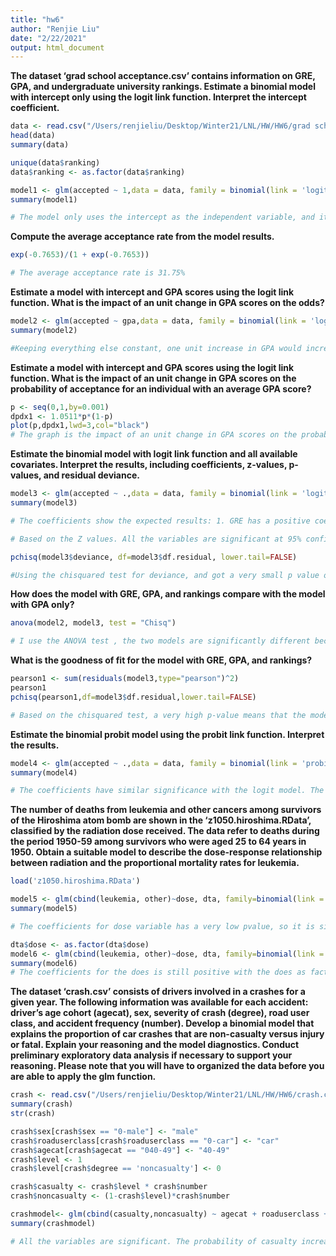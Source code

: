 ```yaml
---
title: "hw6"
author: "Renjie Liu"
date: "2/22/2021"
output: html_document
---
```


**The dataset ‘grad school acceptance.csv’ contains information on GRE, GPA, and undergraduate university rankings. Estimate a binomial model with intercept only using the logit link function. Interpret the intercept coefficient. **

```r
data <- read.csv("/Users/renjieliu/Desktop/Winter21/LNL/HW/HW6/grad school acceptance.csv")
head(data)
summary(data)

unique(data$ranking)
data$ranking <- as.factor(data$ranking)
```

```r
model1 <- glm(accepted ~ 1,data = data, family = binomial(link = 'logit'))
summary(model1)

# The model only uses the intercept as the independent variable, and it has a coefficient of -0.765, this indicates that on average, the probability of for acceptance is lower than that of rejection. The probabilities are equal at coefficient = 0.5.
```
**Compute the average acceptance rate from the model results.**
```r
exp(-0.7653)/(1 + exp(-0.7653))

# The average acceptance rate is 31.75%
```

**Estimate a model with intercept and GPA scores using the logit link function. What is the impact of an unit change in GPA scores on the odds?**
```r
model2 <- glm(accepted ~ gpa,data = data, family = binomial(link = 'logit'))
summary(model2)

#Keeping everything else constant, one unit increase in GPA would increase the odds of acceptance by 105.11%.
```

**Estimate a model with intercept and GPA scores using the logit link function. What is the impact of an unit change in GPA scores on the probability of acceptance for an individual with an average GPA score?**
```r
p <- seq(0,1,by=0.001)
dpdx1 <- 1.0511*p*(1-p)
plot(p,dpdx1,lwd=3,col="black")
# The graph is the impact of an unit change in GPA scores on the probability of acceptance for an indivisual with an average GPA score
```
**Estimate the binomial model with logit link function and all available covariates. Interpret the results, including coefficients, z-values, p-values, and residual deviance.**
```r
model3 <- glm(accepted ~ .,data = data, family = binomial(link = 'logit'))
summary(model3)

# The coefficients show the expected results: 1. GRE has a positive coefficient, which means the higher the GRE, the higher the chances of acceptance. 2. GPA also has positive coefficient, so it means that higher GPA the higher chance of acceptance 3. Ranking Taking Rank01 is the default, each subsequent rank decrease the chances of acceptance. The larger the rank number the lower the coefficient, the lower the change for acceptance. 

# Based on the Z values. All the variables are significant at 95% confidence level becasue the p-values are lower than 0.05 because the z value is small enough. 

pchisq(model3$deviance, df=model3$df.residual, lower.tail=FALSE)

#Using the chisquared test for deviance, and got a very small p value of 0.0137, it means the model is significant compared to a saturated model with no x variables at 95% confidence.
```
**How does the model with GRE, GPA, and rankings compare with the model with GPA only?**
```r
anova(model2, model3, test = "Chisq")

# I use the ANOVA test , the two models are significantly different because the pvalue is less than 0.05.
```

**What is the goodness of fit for the model with GRE, GPA, and rankings?**
```r
pearson1 <- sum(residuals(model3,type="pearson")^2)
pearson1
pchisq(pearson1,df=model3$df.residual,lower.tail=FALSE)

# Based on the chisquared test, a very high p-value means that the model is not significantly different from the saturated model and has good fit.
```
**Estimate the binomial probit model using the probit link function. Interpret the results.**
```r
model4 <- glm(accepted ~ .,data = data, family = binomial(link = 'probit'))
summary(model4)

# The coefficients have similar significance with the logit model. The absolute value of the coefficients are different, but the positive and negative effect on the dependent variable is the same. Therefore, GRE and GPA all have positive effect on the probability of acceptance, and rank has negative impact on the probability of acceptance.
```

**The number of deaths from leukemia and other cancers among survivors of the Hiroshima atom bomb are shown in the ‘z1050.hiroshima.RData’, classified by the radiation dose received. The data refer to deaths during the period 1950-59 among survivors who were aged 25 to 64 years in 1950. Obtain a suitable model to describe the dose-response relationship between radiation and the proportional mortality rates for leukemia.**
```r
load('z1050.hiroshima.RData')

model5 <- glm(cbind(leukemia, other)~dose, dta, family=binomial(link = "logit"))
summary(model5)

# The coefficients for dose variable has a very low pvalue, so it is significant. The coefficient is also positive, and this means that the higher radiation dose will increase the probability of getting leukemia. 

dta$dose <- as.factor(dta$dose)
model6 <- glm(cbind(leukemia, other)~dose, dta, family=binomial(link = "logit"))
summary(model6)
# The coefficients for the does is still positive with the does as factors. When getting radiation of 100 and 200 will significantly increase the probability of getting leukemia.
```

**The dataset ‘crash.csv’ consists of drivers involved in a crashes for a given year. The following information was available for each accident: driver’s age cohort (agecat), sex, severity of crash (degree), road user class, and accident frequency (number). Develop a binomial model that explains the proportion of car crashes that are non-casualty versus injury or fatal. Explain your reasoning and the model diagnostics. Conduct preliminary exploratory data analysis if necessary to support your reasoning. Please note that you will have to organized the data before you are able to apply the glm function.**
```r
crash <- read.csv("/Users/renjieliu/Desktop/Winter21/LNL/HW/HW6/crash.csv")
summary(crash)
str(crash)

crash$sex[crash$sex == "0-male"] <- "male"
crash$roaduserclass[crash$roaduserclass == "0-car"] <- "car"
crash$agecat[crash$agecat == "040-49"] <- "40-49"
crash$level <- 1
crash$level[crash$degree == 'noncasualty'] <- 0

crash$casualty <- crash$level * crash$number
crash$noncasualty <- (1-crash$level)*crash$number
```

```r
crashmodel<- glm(cbind(casualty,noncasualty) ~ agecat + roaduserclass + sex, data = crash, family = binomial(link = 'logit'))
summary(crashmodel)

# All the variables are significant. The probability of casualty increase if the age increases because the coefficients are positive. Car is the safest because it is negative, and it will decreases the probability of casualty compare to default. Motorcycle is the least safe because it has the largest coefficient for the roaduserclass category. Gender male also can have lower probability of casualty because the coefficient is negative. 
```



